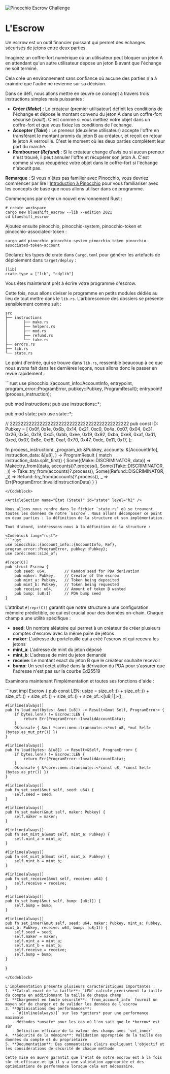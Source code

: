 ![Pinocchio Escrow Challenge](/graphics/challenge-banners/pinocchio-escrow.png)

# L'Escrow

Un *escrow* est un outil financier puissant qui permet des échanges sécurisés de jetons entre deux parties.

Imaginez un coffre-fort numérique où un utilisateur peut bloquer un jeton A en attendant qu'un autre utilisateur dépose un jeton B avant que l'échange ne soit terminé. 

Cela crée un environnement sans confiance où aucune des parties n'a à craindre que l'autre ne revienne sur sa décision.

Dans ce défi, nous allons mettre en œuvre ce concept à travers trois instructions simples mais puissantes :
- **Créer (*Make*)** : Le créateur (premier utilisateur) définit les conditions de l'échange et dépose le montant convenu du jeton A dans un coffre-fort sécurisé (*vault*). C'est comme si vous mettiez votre objet dans un coffre-fort et que vous fixiez les conditions de l'échange.
- **Accepter (*Take*)** : Le preneur (deuxième utilisateur) accepte l'offre en transférant le montant promis du jeton B au créateur, et reçoit en retour le jeton A verrouillé. C'est le moment où les deux parties complètent leur part du marché.
- **Rembourser (*Refund*)** : Si le créateur change d'avis ou si aucun preneur n'est trouvé, il peut annuler l'offre et récupérer son jeton A. C'est comme si vous récupériez votre objet dans le coffre-fort si l'échange n'aboutit pas.

**Remarque** : Si vous n'êtes pas familier avec Pinocchio, vous devriez commencer par lire l'[Introduction à Pinocchio](/en/courses/introduction-to-pinocchio) pour vous familiariser avec les concepts de base que nous allons utiliser dans ce programme.

<ArticleSection name="Installation" id="installation" level="h2" />

Commençons par créer un nouvel environnement Rust :

```
# create workspace
cargo new blueshift_escrow --lib --edition 2021
cd blueshift_escrow
```

Ajoutez ensuite pinocchio, pinocchio-system, pinocchio-token et pinocchio-associated-token :

```
cargo add pinocchio pinocchio-system pinocchio-token pinocchio-associated-token-account
```

Déclarez les types de crate dans `Cargo.toml` pour générer les artefacts de déploiement dans `target/deploy` :

```
[lib]
crate-type = ["lib", "cdylib"]
```

Vous êtes maintenant prêt à écrire votre programme d'escrow.

<ArticleSection name="Modèle" id="template" level="h2" />

Cette fois, nous allons diviser le programme en petits modules dédiés au lieu de tout mettre dans le `lib.rs`. L'arborescence des dossiers se présente sensiblement comme suit :

```
src
├── instructions
│       ├── make.rs
│       ├── helpers.rs
│       ├── mod.rs
│       ├── refund.rs
│       └── take.rs
├── errors.rs
├── lib.rs
└── state.rs
```

Le point d'entrée, qui se trouve dans `lib.rs`, ressemble beaucoup à ce que nous avons fait dans les dernières leçons, nous allons donc le passer en revue rapidement :

<Codeblock lang="rust">
```rust
use pinocchio::{account_info::AccountInfo, entrypoint, program_error::ProgramError, pubkey::Pubkey, ProgramResult};
entrypoint!(process_instruction);

pub mod instructions;
pub use instructions::*;

pub mod state;
pub use state::*;

// 22222222222222222222222222222222222222222222
pub const ID: Pubkey = [
    0x0f, 0x1e, 0x6b, 0x14, 0x21, 0xc0, 0x4a, 0x07,
    0x04, 0x31, 0x26, 0x5c, 0x19, 0xc5, 0xbb, 0xee,
    0x19, 0x92, 0xba, 0xe8, 0xaf, 0xd1, 0xcd, 0x07,
    0x8e, 0xf8, 0xaf, 0x70, 0x47, 0xdc, 0x11, 0xf7,
];

fn process_instruction(
    _program_id: &Pubkey,
    accounts: &[AccountInfo],
    instruction_data: &[u8],
) -> ProgramResult {
    match instruction_data.split_first() {
        Some((Make::DISCRIMINATOR, data)) => Make::try_from((data, accounts))?.process(),
        Some((Take::DISCRIMINATOR, _)) => Take::try_from(accounts)?.process(),
        Some((Refund::DISCRIMINATOR, _)) => Refund::try_from(accounts)?.process(),
        _ => Err(ProgramError::InvalidInstructionData)
    }
}
```
</Codeblock>

<ArticleSection name="État (State)" id="state" level="h2" />

Nous allons nous rendre dans le fichier `state.rs` où se trouvent toutes les données de notre `Escrow`. Nous allons décomposer ce point en deux parties : la définition de la structure et son implémentation.

Tout d'abord, intéressons-nous à la définition de la structure :

<Codeblock lang="rust">
```rust
use pinocchio::{account_info::{AccountInfo, Ref}, program_error::ProgramError, pubkey::Pubkey};
use core::mem::size_of;

#[repr(C)]
pub struct Escrow {
    pub seed: u64,        // Random seed for PDA derivation
    pub maker: Pubkey,    // Creator of the escrow
    pub mint_a: Pubkey,   // Token being deposited
    pub mint_b: Pubkey,   // Token being requested
    pub receive: u64,     // Amount of token B wanted
    pub bump: [u8;1]      // PDA bump seed
}
```
</Codeblock>

L'attribut `#[repr(C)]` garantit que notre structure a une configuration mémoire prédictible, ce qui est crucial pour des données on-chain. Chaque champ a une utilité spécifique :
- **seed**: Un nombre aléatoire qui permet à un créateur de créer plusieurs comptes d'escrow avec la même paire de jetons
- **maker**: L'adresse du portefeuille qui a créé l'escrow et qui recevra les jetons
- **mint_a**: L'adresse de mint du jeton déposé
- **mint_b**: L'adresse de mint du jeton demandé
- **receive**: Le montant exact du jeton B que le créateur souhaite recevoir
- **bump**: Un seul octet utilisé dans la dérivation du PDA pour s'assurer que l'adresse n'est pas sur la courbe Ed25519

Examinons maintenant l'implémentation et toutes ses fonctions d'aide :

<Codeblock lang="rust">
```rust
impl Escrow {
    pub const LEN: usize = size_of::<u64>() 
    + size_of::<Pubkey>() 
    + size_of::<Pubkey>() 
    + size_of::<Pubkey>() 
    + size_of::<u64>()
    + size_of::<[u8;1]>();

    #[inline(always)]
    pub fn load_mut(bytes: &mut [u8]) -> Result<&mut Self, ProgramError> {
        if bytes.len() != Escrow::LEN {
            return Err(ProgramError::InvalidAccountData);
        }
        Ok(unsafe { &mut *core::mem::transmute::<*mut u8, *mut Self>(bytes.as_mut_ptr()) })
    }

    #[inline(always)]
    pub fn load(bytes: &[u8]) -> Result<&Self, ProgramError> {
        if bytes.len() != Escrow::LEN {
            return Err(ProgramError::InvalidAccountData);
        }
        Ok(unsafe { &*core::mem::transmute::<*const u8, *const Self>(bytes.as_ptr()) })
    }

    #[inline(always)]
    pub fn set_seed(&mut self, seed: u64) {
        self.seed = seed;
    }

    #[inline(always)]
    pub fn set_maker(&mut self, maker: Pubkey) {
        self.maker = maker;
    }

    #[inline(always)]
    pub fn set_mint_a(&mut self, mint_a: Pubkey) {
        self.mint_a = mint_a;
    }

    #[inline(always)]
    pub fn set_mint_b(&mut self, mint_b: Pubkey) {
        self.mint_b = mint_b;
    }

    #[inline(always)]
    pub fn set_receive(&mut self, receive: u64) {
        self.receive = receive;
    }

    #[inline(always)]
    pub fn set_bump(&mut self, bump: [u8;1]) {
        self.bump = bump;
    }

    #[inline(always)]
    pub fn set_inner(&mut self, seed: u64, maker: Pubkey, mint_a: Pubkey, mint_b: Pubkey, receive: u64, bump: [u8;1]) {
        self.seed = seed;
        self.maker = maker;
        self.mint_a = mint_a;
        self.mint_b = mint_b;
        self.receive = receive;
        self.bump = bump;
    }
}
```
</Codeblock>

L'implementation présente plusieurs caractéristiques importantes :
1. **Calcul exact de la taille**: `LEN` calcule précisément la taille du compte en additionnant la taille de chaque champ
2. **Chargement en toute sécurité**: `from_account_info` fournit un moyen sûr de charger et de valider les données de l'escrow
3. **Optimisations des performances**:
   - `#[inline(always)]` sur les *getters* pour une performance maximale
   - Méthodes *unsafe* pour les cas où l'on sait que le *borrow* est sûr
   - Définition efficace de la valeur des champs avec `set_inner`
4. **Sécurité de la mémoire**: Validation appropriée de la taille des données du compte et du propriétaire
5. **Documentation**: Des commentaires clairs expliquant l'objectif et les considérations de sécurité de chaque méthode

Cette mise en œuvre garantit que l'état de notre escrow est à la fois sûr et efficace et qu'il y a une validation appropriée et des optimisations de performance lorsque cela est nécessaire.
